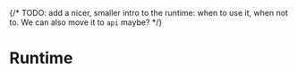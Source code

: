 
{/*
TODO: add a nicer, smaller intro to the runtime: when to use it, when not to.
We can also move it to `api` maybe?
*/}

# Runtime

<Doc />
